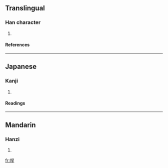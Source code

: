 ==Translingual==
===Han character===
{{Han char|rn=30|rad=口|as=07|sn=10|four=6604<sub>1</sub>|canj=口日一十 (RAMJ)}}
# {{defn|Han}}
====References====
{{Han ref|kx=0191.130|dkj=03678|dj=0410.250|hdz=10628.030|uh=54FB|ud=21755|bh=D141|bd=53569}}
----
==Japanese==
===Kanji===
{{ja-kanji|grade=|rs=口07}}
# {{defn|Japanese}} 
====Readings====
{{ja-readings|on=[[かん]] (kan), [[がん]] (gan)|kun=[[ねむる]] (nemuru)}}
----
==Mandarin==
===Hanzi===
{{cmn-hanzi|pin=[[hàn]] (han4)|wg=han<sup>4</sup>}}
# {{defn|Mandarin}}

[[fr:哻]]